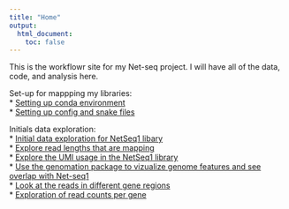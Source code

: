 ```yaml
---
title: "Home"
output:
  html_document:
    toc: false
---
```


This is the workflowr site for my Net-seq project. I will have all of the data, code, and analysis here.  


Set-up for mappping my libraries:  
* [Setting up conda environment](conda.environment.html)  
* [Setting up config and snake files](config.snake.setup.html)  


Initials data exploration:  
* [Initial data exploration for NetSeq1 libary](initial.data.exploration.html)  
* [Explore read lengths that are mapping](map_stats_from_bam.html)  
* [Explore the UMI usage in the NetSeq1 library](explore_umi_usage.html)  
* [Use the genomation package to vizualize genome features and see overlap with Net-seq1](visualize_genomefeatures.html)  
* [Look at the reads in different gene regions](explore_umi_usage.html)  
* [Exploration of read counts per gene](reads_in_genes.html)
